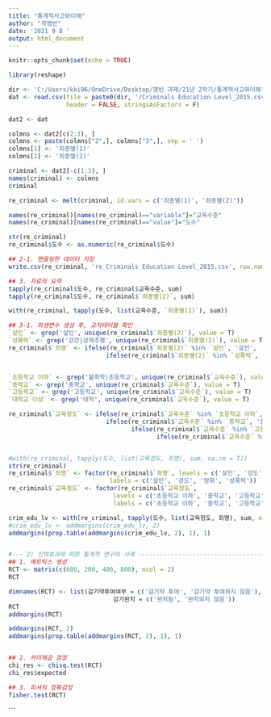 ---
title: "통계적사고와이해"
author: "곽명빈"
date: '2021 9 8 '
output: html_document
---

```{r setup, include=FALSE}
knitr::opts_chunk$set(echo = TRUE)
```

```{r}
library(reshape)
```

```{r}
dir <- 'C:/Users/kki96/OneDrive/Desktop/명빈 과제/21년 2학기/통계적사고와이해'
dat <- read.csv(file = paste0(dir, '/Criminals Education Level_2015.csv'), 
                header = FALSE, stringsAsFactors = F)

```

```{r}
dat2 <- dat

colmns <- dat2[c(2:3), ]
colmns <- paste(colmns["2",], colmns["3",], sep = ' ')
colmns[1] <- '죄종별(1)'
colmns[2] <- '죄종별(2)'

criminal <- dat2[-c(1:3), ]
names(criminal) <- colmns
criminal

re_criminal <- melt(criminal, id.vars = c('죄종별(1)', '죄종별(2)'))

names(re_criminal)[names(re_criminal)=="variable"]="교육수준"
names(re_criminal)[names(re_criminal)=="value"]="도수"

str(re_criminal)
re_criminal$도수 <- as.numeric(re_criminal$도수)
```


```{r}
## 2-1. 핸들링한 데이터 저장
write.csv(re_criminal, 're_Criminals Education Level_2015.csv', row.names = F)

```

```{r}
## 3. 자료의 요약
tapply(re_criminal$도수, re_criminal$교육수준, sum)
tapply(re_criminal$도수, re_criminal$`죄종별(2)`, sum)

with(re_criminal, tapply(도수, list(교육수준, `죄종별(2)`), sum))

```

```{r}
## 3-1. 파생변수 생성 후, 교차테이블 확인
`살인` <- grep('살인', unique(re_criminal$`죄종별(2)`), value = T)
`성폭력` <- grep('강간|강제추행', unique(re_criminal$`죄종별(2)`), value = T)
re_criminal$`죄명` <- ifelse(re_criminal$`죄종별(2)` %in% `살인`, '살인',
                           ifelse(re_criminal$`죄종별(2)` %in% `성폭력`, '성폭력', re_criminal$`죄종별(2)`))


`초등학교 이하` <- grep('불취학|초등학교', unique(re_criminal$`교육수준`), value = T)
`중학교` <- grep('중학교', unique(re_criminal$`교육수준`), value = T)
`고등학교` <- grep('고등학교', unique(re_criminal$`교육수준`), value = T)
`대학교 이상` <- grep('대학', unique(re_criminal$`교육수준`), value = T)

re_criminal$`교육정도` <- ifelse(re_criminal$`교육수준` %in% `초등학교 이하`, '초등학교 이하',
                           ifelse(re_criminal$`교육수준` %in% `중학교`, '중학교', 
                                  ifelse(re_criminal$`교육수준` %in% `고등학교`, '고등학교',
                                         ifelse(re_criminal$`교육수준` %in% `대학교 이상`, '대학교 이상', re_criminal$`교육수준`))))


#with(re_criminal, tapply(도수, list(교육정도, 죄명), sum, na.rm = T))
str(re_criminal)
re_criminal$`죄명` <- factor(re_criminal$`죄명`, levels = c('살인', '강도', '방화', '성폭력'),
                            labels = c('살인', '강도', '방화', '성폭력'))
re_criminal$`교육정도` <- factor(re_criminal$`교육정도`, 
                             levels = c('초등학교 이하', '중학교', '고등학교', '대학교 이상'),
                             labels = c('초등학교 이하', '중학교', '고등학교', '대학교 이상'))

crim_edu_lv <- with(re_criminal, tapply(도수, list(교육정도, 죄명), sum, na.rm = T))
#crim_edu_lv <- addmargins(crim_edu_lv, 2)
addmargins(prop.table(addmargins(crim_edu_lv, 2), 1), 1)



```

```{r}
#--- 2) 신약효과에 따른 통계적 연구의 사례 ------------------------------------#
## 1. 메트릭스 생성
RCT <- matrix(c(600, 200, 400, 800), ncol = 2)
RCT

dimnames(RCT) <- list(감기약투여여부 = c('감기약 투여', '감기약 투여하지 않음'),
                             감기완치 = c('완치됨', '완치되지 않음'))
RCT
addmargins(RCT)

addmargins(RCT, 2)
addmargins(prop.table(addmargins(RCT, 2), 1), 1)


## 2. 카이제곱 검정
chi_res <- chisq.test(RCT)
chi_res$expected

## 3. 피셔의 정확검정
fisher.test(RCT)
```


```

